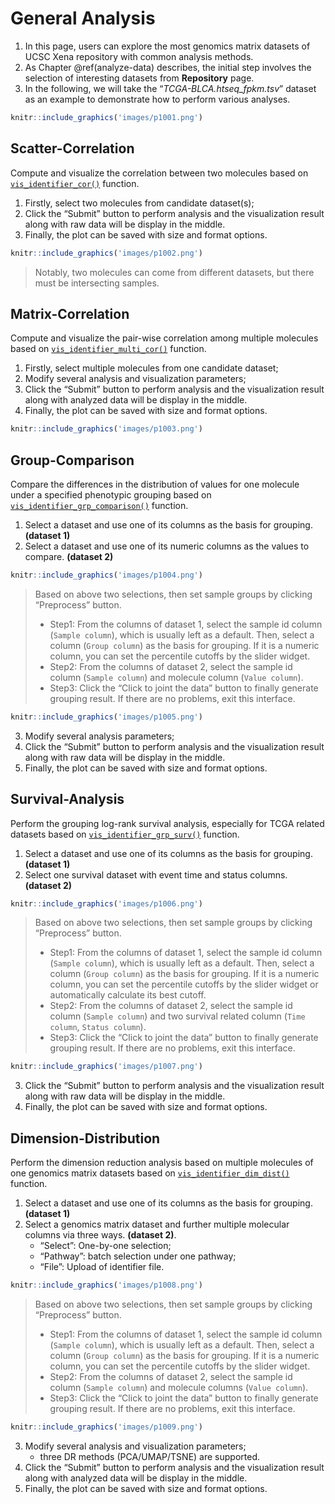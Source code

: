 # General Analysis {#general-da}

1. In this page, users can explore the most genomics matrix datasets of UCSC Xena repository with common analysis methods.
2. As Chapter \@ref(analyze-data) describes, the initial step involves the selection of interesting datasets from **Repository** page. 
3. In the following, we will take the "*TCGA-BLCA.htseq_fpkm.tsv*" dataset as an example to demonstrate how to perform various analyses.

```r
knitr::include_graphics('images/p1001.png')
```

## Scatter-Correlation {#m-vis-identifier-cor}

Compute and visualize the correlation between two molecules based on [`vis_identifier_cor()`](#vis-identifier-cor) function.

1. Firstly, select two molecules from candidate dataset(s);
2. Click the "Submit" button to perform analysis and the visualization result along with raw data will be display in the middle.
3. Finally, the plot can be saved with size and format options.

```r
knitr::include_graphics('images/p1002.png')
```

> Notably, two molecules can come from different datasets, but there must be intersecting samples.



## Matrix-Correlation {#m-vis-identifier-multi-cor}

Compute and visualize the pair-wise correlation among multiple molecules based on [`vis_identifier_multi_cor()`](#vis-identifier-multi-cor) function.

1. Firstly, select multiple molecules from one candidate dataset;
2. Modify several analysis and visualization parameters;
3. Click the "Submit" button to perform analysis and the visualization result along with analyzed data will be display in the middle.
4. Finally, the plot can be saved with size and format options.

```r
knitr::include_graphics('images/p1003.png')
```



## Group-Comparison {#m-vis-identifier-grp-comparison}

Compare the differences in the distribution of values for one molecule under a specified phenotypic grouping based on [`vis_identifier_grp_comparison()`](#vis-identifier-grp-comparison) function. 

1. Select a dataset and use one of its columns as the basis for grouping. **(dataset 1)**
2. Select a dataset and use one of its numeric columns as the values to compare. **(dataset 2)**

```r
knitr::include_graphics('images/p1004.png')
```


> Based on above two selections, then set sample groups by clicking "Preprocess" button.
>
> - Step1: From the columns  of dataset 1, select the sample id column (`Sample column`), which is usually left as a default. Then, select a column (`Group column`) as the basis for grouping. If it is a numeric column, you can set the percentile cutoffs by  the slider widget.
> - Step2: From the columns  of dataset 2, select the sample id column (`Sample column`) and molecule column (`Value column`).
> - Step3: Click the "Click to joint the data" button to finally generate grouping result. If there are no problems, exit this interface.
>
>

```r
knitr::include_graphics('images/p1005.png')
```


3. Modify several analysis parameters;
4. Click the "Submit" button to perform analysis and the visualization result along with raw data will be display in the middle.
5. Finally, the plot can be saved with size and format options.



## Survival-Analysis {#m-vis-identifier-grp-surv}

Perform the grouping log-rank survival analysis, especially for TCGA related datasets based on [`vis_identifier_grp_surv()`](#vis-identifier-grp-surv) function. 

1. Select a dataset and use one of its columns as the basis for grouping. **(dataset 1)**
2. Select one survival dataset with event time and status columns. **(dataset 2)**

```r
knitr::include_graphics('images/p1006.png')
```

> Based on above two selections, then set sample groups by clicking "Preprocess" button.
>
> - Step1: From the columns  of dataset 1, select the sample id column (`Sample column`), which is usually left as a default. Then, select a column (`Group column`) as the basis for grouping. If it is a numeric column, you can set the percentile cutoffs by  the slider widget or automatically calculate its best cutoff.
> - Step2: From the columns  of dataset 2, select the sample id column (`Sample column`) and two survival related column (`Time column`, `Status column`).
> - Step3: Click the "Click to joint the data" button to finally generate grouping result. If there are no problems, exit this interface.

```r
knitr::include_graphics('images/p1007.png')
```

3. Click the "Submit" button to perform analysis and the visualization result along with raw data will be display in the middle.
4. Finally, the plot can be saved with size and format options.



## Dimension-Distribution {#m-vis-identifier-dim-dist}

Perform the dimension reduction analysis based on multiple molecules of one genomics matrix datasets based on [`vis_identifier_dim_dist()`](#vis-identifier-dim-dist) function. 

1. Select a dataset and use one of its columns as the basis for grouping. **(dataset 1)**
2. Select a genomics matrix dataset and further multiple molecular columns via three ways. **(dataset 2)**.
   - "Select": One-by-one selection;
   - "Pathway": batch selection under one pathway;
   - "File": Upload of identifier file.

```r
knitr::include_graphics('images/p1008.png')
```



> Based on above two selections, then set sample groups by clicking "Preprocess" button.
>
> - Step1: From the columns  of dataset 1, select the sample id column (`Sample column`), which is usually left as a default. Then, select a column (`Group column`) as the basis for grouping. If it is a numeric column, you can set the percentile cutoffs by  the slider widget.
> - Step2: From the columns  of dataset 2, select the sample id column (`Sample column`) and molecule columns (`Value column`).
> - Step3: Click the "Click to joint the data" button to finally generate grouping result. If there are no problems, exit this interface.

```r
knitr::include_graphics('images/p1009.png')
```

3. Modify several analysis and visualization parameters;
   - three DR methods (PCA/UMAP/TSNE) are supported.
4. Click the "Submit" button to perform analysis and the visualization result along with analyzed data will be display in the middle.
5. Finally, the plot can be saved with size and format options.
